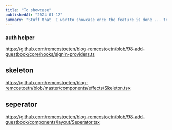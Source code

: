 ```yaml
---
title: "To showcase"
publishedAt: "2024-01-12"
summary: "Stuff that  I wantto showcase once the feature is done ... to display features/components."
---
```


### auth helper

https://github.com/remcostoeten/blog-remcostoetn/blob/98-add-guestbook/core/hooks/signin-providers.ts

## skeleton

https://github.com/remcostoeten/blog-remcostoetn/blob/master/components/effects/Skeleton.tsx

## seperator

https://github.com/remcostoeten/blog-remcostoetn/blob/98-add-guestbook/components/layout/Seperator.tsx
